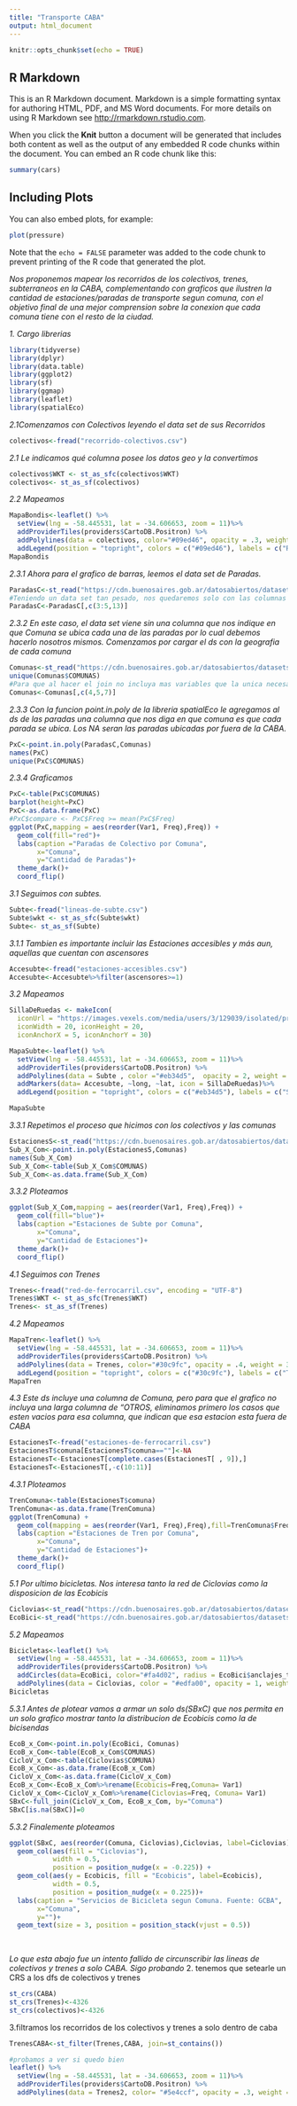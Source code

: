 ---
title: "Transporte CABA"
output: html_document
---

```{r setup, include=FALSE}
knitr::opts_chunk$set(echo = TRUE)
```

## R Markdown

This is an R Markdown document. Markdown is a simple formatting syntax for authoring HTML, PDF, and MS Word documents. For more details on using R Markdown see <http://rmarkdown.rstudio.com>.

When you click the **Knit** button a document will be generated that includes both content as well as the output of any embedded R code chunks within the document. You can embed an R code chunk like this:

```{r cars}
summary(cars)
```

## Including Plots

You can also embed plots, for example:

```{r pressure, echo=FALSE}
plot(pressure)
```

Note that the `echo = FALSE` parameter was added to the code chunk to prevent printing of the R code that generated the plot.

*Nos proponemos mapear los recorridos de los colectivos, trenes, subterraneos en la CABA, complementando con graficos que ilustren la cantidad de estaciones/paradas de transporte segun comuna, con el objetivo final de una mejor comprension sobre la conexion que cada comuna tiene con el resto de la ciudad.*


*1. Cargo librerias*
```{r}
library(tidyverse)
library(dplyr)
library(data.table)
library(ggplot2)
library(sf)
library(ggmap)
library(leaflet)
library(spatialEco)
```

*2.1Comenzamos con Colectivos leyendo el data set de sus Recorridos *
```{r}
colectivos<-fread("recorrido-colectivos.csv")
```

*2.1 Le indicamos qué columna posee los datos geo y la convertimos*
```{r}
colectivos$WKT <- st_as_sfc(colectivos$WKT)
colectivos<- st_as_sf(colectivos)
```

*2.2 Mapeamos*
```{r}
MapaBondis<-leaflet() %>%
  setView(lng = -58.445531, lat = -34.606653, zoom = 11)%>%
  addProviderTiles(providers$CartoDB.Positron) %>%
  addPolylines(data = colectivos, color="#09ed46", opacity = .3, weight = .5)%>%
  addLegend(position = "topright", colors = c("#09ed46"), labels = c("Red de Colectivos en CABA"))
MapaBondis
```
*2.3.1 Ahora para el grafico de barras, leemos el data set de Paradas.*
```{r}
ParadasC<-st_read("https://cdn.buenosaires.gob.ar/datosabiertos/datasets/colectivos/paradas-de-colectivo.geojson")
#Teniendo un data set tan pesado, nos quedaremos solo con las columnas estrictamente necesarias
ParadasC<-ParadasC[,c(3:5,13)]

```
*2.3.2 En este caso, el data set viene sin una columna que nos indique en que Comuna se ubica cada una de las paradas por lo cual debemos hacerlo nosotros mismos. Comenzamos por cargar el ds con la geografia de cada comuna*
```{r}
Comunas<-st_read("https://cdn.buenosaires.gob.ar/datosabiertos/datasets/comunas/CABA_comunas.geojson")
unique(Comunas$COMUNAS)
#Para que al hacer el join no incluya mas variables que la unica necesaria ("COMUNA"), hacemos un recorte
Comunas<-Comunas[,c(4,5,7)]
```

*2.3.3 Con la funcion point.in.poly de la libreria spatialEco le agregamos al ds de las paradas una columna que nos diga en que comuna es que cada parada se ubica. Los NA seran las paradas ubicadas por fuera de la CABA.*
```{r}
PxC<-point.in.poly(ParadasC,Comunas)
names(PxC)
unique(PxC$COMUNAS)
```

*2.3.4 Graficamos*
```{r}
PxC<-table(PxC$COMUNAS)
barplot(height=PxC)
PxC<-as.data.frame(PxC)
#PxC$compare <- PxC$Freq >= mean(PxC$Freq)
ggplot(PxC,mapping = aes(reorder(Var1, Freq),Freq)) +
  geom_col(fill="red")+
  labs(caption ="Paradas de Colectivo por Comuna",
       x="Comuna",
       y="Cantidad de Paradas")+
  theme_dark()+
  coord_flip()
```


*3.1 Seguimos con subtes.*
```{r}
Subte<-fread("lineas-de-subte.csv")
Subte$wkt <- st_as_sfc(Subte$wkt)
Subte<- st_as_sf(Subte)

```

*3.1.1 Tambien es importante incluir las Estaciones accesibles y más aun, aquellas que cuentan con ascensores*
```{r}
Accesubte<-fread("estaciones-accesibles.csv")
Accesubte<-Accesubte%>%filter(ascensores>=1)
```

*3.2 Mapeamos*
```{r}
SillaDeRuedas <- makeIcon(
  iconUrl = "https://images.vexels.com/media/users/3/129039/isolated/preview/9b90dadb8432f24bd49b439e8438f071-icono-plano-de-silla-de-ruedas-by-vexels.png",
  iconWidth = 20, iconHeight = 20,
  iconAnchorX = 5, iconAnchorY = 30)

MapaSubte<-leaflet() %>%
  setView(lng = -58.445531, lat = -34.606653, zoom = 11)%>%
  addProviderTiles(providers$CartoDB.Positron) %>%
  addPolylines(data = Subte , color ="#eb34d5",  opacity = 2, weight = 3)%>%
  addMarkers(data= Accesubte, ~long, ~lat, icon = SillaDeRuedas)%>%
  addLegend(position = "topright", colors = c("#eb34d5"), labels = c("Subte"))

MapaSubte
```

*3.3.1 Repetimos el proceso que hicimos con los colectivos y las comunas*
```{r}
EstacionesS<-st_read("https://cdn.buenosaires.gob.ar/datosabiertos/datasets/subte-estaciones/subte_estaciones.geojson")
Sub_X_Com<-point.in.poly(EstacionesS,Comunas)
names(Sub_X_Com)
Sub_X_Com<-table(Sub_X_Com$COMUNAS)
Sub_X_Com<-as.data.frame(Sub_X_Com)

```
*3.3.2 Ploteamos*
```{r}
ggplot(Sub_X_Com,mapping = aes(reorder(Var1, Freq),Freq)) +
  geom_col(fill="blue")+
  labs(caption ="Estaciones de Subte por Comuna",
       x="Comuna",
       y="Cantidad de Estaciones")+
  theme_dark()+
  coord_flip()
```

*4.1 Seguimos con Trenes*
```{r}
Trenes<-fread("red-de-ferrocarril.csv", encoding = "UTF-8")
Trenes$WKT <- st_as_sfc(Trenes$WKT)
Trenes<- st_as_sf(Trenes)
```
*4.2 Mapeamos*
```{r}
MapaTren<-leaflet() %>%
  setView(lng = -58.445531, lat = -34.606653, zoom = 11)%>%
  addProviderTiles(providers$CartoDB.Positron) %>%
  addPolylines(data = Trenes, color="#30c9fc", opacity = .4, weight = 3)%>%
  addLegend(position = "topright", colors = c("#30c9fc"), labels = c("Tren"))
MapaTren

```
*4.3 Este ds incluye una columna de Comuna, pero para que el grafico no incluya una larga columna de "OTROS, eliminamos primero los casos que esten vacios para esa columna, que indican que esa estacion esta fuera de CABA*
```{r}
EstacionesT<-fread("estaciones-de-ferrocarril.csv")
EstacionesT$comuna[EstacionesT$comuna==""]<-NA
EstacionesT<-EstacionesT[complete.cases(EstacionesT[ , 9]),]
EstacionesT<-EstacionesT[,-c(10:11)]
```
*4.3.1 Ploteamos*
```{r}
TrenComuna<-table(EstacionesT$comuna)
TrenComuna<-as.data.frame(TrenComuna)
ggplot(TrenComuna) +
  geom_col(mapping = aes(reorder(Var1, Freq),Freq),fill=TrenComuna$Freq)+
  labs(caption ="Estaciones de Tren por Comuna",
       x="Comuna",
       y="Cantidad de Estaciones")+
  theme_dark()+
  coord_flip()
```

*5.1 Por ultimo bicicletas. Nos interesa tanto la red de Ciclovias como la disposicion de las Ecobicis*
```{r}
Ciclovias<-st_read("https://cdn.buenosaires.gob.ar/datosabiertos/datasets/transporte/ciclovias/ciclovias_WGS84.geojson")
EcoBici<-st_read("https://cdn.buenosaires.gob.ar/datosabiertos/datasets/transporte/estaciones-bicicletas-publicas/nuevas-estaciones-bicicletas-publicas.geojson")
```

*5.2 Mapeamos*
```{r}
Bicicletas<-leaflet() %>%
  setView(lng = -58.445531, lat = -34.606653, zoom = 11)%>%
  addProviderTiles(providers$CartoDB.Positron) %>%  
  addCircles(data=EcoBici, color="#fa4d02", radius = EcoBici$anclajes_t)%>%
  addPolylines(data = Ciclovias, color = "#edfa00", opacity = 1, weight = 1)
Bicicletas  
```

*5.3.1 Antes de plotear vamos a armar un solo ds(SBxC) que nos permita en un solo grafico mostrar tanto la distribucion de Ecobicis como la de bicisendas* 
```{r}
EcoB_x_Com<-point.in.poly(EcoBici, Comunas)
EcoB_x_Com<-table(EcoB_x_Com$COMUNAS)
CicloV_x_Com<-table(Ciclovias$COMUNA)
EcoB_x_Com<-as.data.frame(EcoB_x_Com)
CicloV_x_Com<-as.data.frame(CicloV_x_Com)
EcoB_x_Com<-EcoB_x_Com%>%rename(Ecobicis=Freq,Comuna= Var1)
CicloV_x_Com<-CicloV_x_Com%>%rename(Ciclovias=Freq, Comuna= Var1)
SBxC<-full_join(CicloV_x_Com, EcoB_x_Com, by="Comuna")
SBxC[is.na(SBxC)]=0
```
*5.3.2 Finalemente ploteamos*
```{r}
ggplot(SBxC, aes(reorder(Comuna, Ciclovias),Ciclovias, label=Ciclovias)) +
  geom_col(aes(fill = "Ciclovias"), 
           width = 0.5,
           position = position_nudge(x = -0.225)) +
  geom_col(aes(y = Ecobicis, fill = "Ecobicis", label=Ecobicis), 
           width = 0.5,
           position = position_nudge(x = 0.225))+
  labs(caption = "Servicios de Bicicleta segun Comuna. Fuente: GCBA",
       x="Comuna",
       y="")+
  geom_text(size = 3, position = position_stack(vjust = 0.5))
  
  
```

*Lo que esta abajo fue un intento fallido de circunscribir las lineas de colectivos y trenes a solo CABA. Sigo probando*
2. tenemos que setearle un CRS a los dfs de colectivos y trenes
```{r}
st_crs(CABA)
st_crs(Trenes)<-4326
st_crs(colectivos)<-4326

```

3.filtramos los recorridos de los colectivos y trenes a solo dentro de caba 
```{r}
TrenesCABA<-st_filter(Trenes,CABA, join=st_contains())

#probamos a ver si quedo bien
leaflet() %>%
  setView(lng = -58.445531, lat = -34.606653, zoom = 11)%>%
  addProviderTiles(providers$CartoDB.Positron) %>%
  addPolylines(data = Trenes2, color= "#5e4ccf", opacity = .3, weight = 3)
```


































